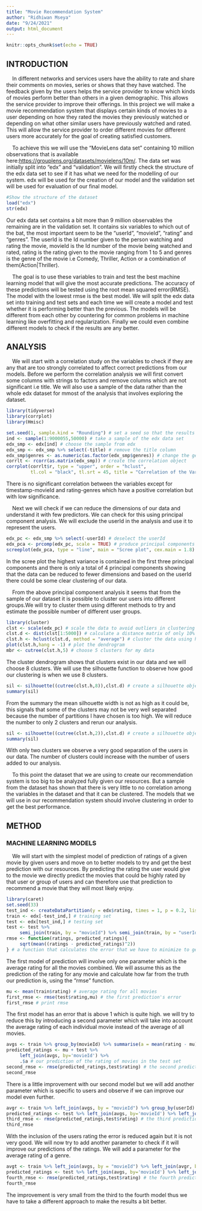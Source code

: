 ```yaml
---
title: "Movie Recommendation System"
author: "Ridhiwan Mseya"
date: "9/24/2021"
output: html_document
---
```


```r
knitr::opts_chunk$set(echo = TRUE)
```

## INTRODUCTION

&nbsp;&nbsp;&nbsp;&nbsp;In different networks and services users have the ability to rate and share their comments on movies, series or shows that they have watched. The feedback given by the users helps the service provider to know which kinds of movies perform better than others in a given demographic. This allows the service provider to improve their offerings. In this project we will make a movie recommendation system that displays certain kinds of movies to a user depending on how they rated the movies they previously watched or depending on what other similar users have previously watched and rated. This will allow the service provider to order different movies for different users more accurately for the goal of creating satisfied customers.
  
&nbsp;&nbsp;&nbsp;&nbsp;To achieve this we will use the "MovieLens data set" containing 10 million observations that is available here:<https://grouplens.org/datasets/movielens/10m/>. The data set was initially split into "edx" and "validation". We will firstly check the structure of the edx data set to see if it has what we need for the modelling of our system. edx will be used for the creation of our model and the validation set will be used for evaluation of our final model.

```r
#Show the structure of the dataset
load("edx")
str(edx)
```
Our edx data set contains a bit more than 9 million observables the remaining are in the validation set. It contains six variables to which out of the bat, the most important seem to be the "userId", "movieId", "rating" and "genres". The userId is the Id number given to the person watching and rating the movie, movieId is the Id number of the movie being watched and rated, rating is the rating given to the movie ranging from 1 to 5 and genres is the genre of the movie i.e Comedy, Thriller, Action or a combination of them(Action|Thriller).

&nbsp;&nbsp;&nbsp;&nbsp;The goal is to use these variables to train and test the best machine learning model that will give the most accurate predictions. The accuracy of these predictions will be tested using the root mean squared error(RMSE). The model with the lowest rmse is the best model. We will split the edx data set into training and test sets and each time we will create a model and test whether it is performing better than the previous. The models will be different from each other by countering for common problems in machine learning like overfitting and regularization. Finally we could even combine different models to check if the results are any better.

## ANALYSIS

&nbsp;&nbsp;&nbsp;&nbsp;We will start with a correlation study on the variables to check if they are any that are too strongly correlated to affect correct predictions from our models. Before we perform the correlation analysis we will first convert some columns with strings to factors and remove columns which are not significant i.e title. We will also use a sample of the data rather than the whole edx dataset for mmost of the analysis that involves exploring the dataset.

```r
library(tidyverse)
library(corrplot)
library(Hmisc)

set.seed(1, sample.kind = "Rounding") # set a seed so that the results are always the same
ind <- sample(1:9000055,50000) # take a sample of the edx data set
edx_smp <- edx[ind] # choose the sample from edx
edx_smp <- edx_smp %>% select(-title) # remove the title column
edx_smp$genres <- as.numeric(as.factor(edx_smp$genres)) # change the genre column to numeric factors
corrlt <- rcorr(as.matrix(edx_smp)) # create the correlation object
corrplot(corrlt$r, type = "upper", order = "hclust", 
         tl.col = "black", tl.srt = 45, title = "Correlation of the Variables") # plot the correlations with their significance
```

There is no significant correlation between the variables except for timestamp-movieId and rating-genres which have a positive correlation but with low significance.

&nbsp;&nbsp;&nbsp;&nbsp;Next we will check if we can reduce the dimensions of our data and understand it with few predictors. We can check for this using principal component analysis. We will exclude the userId in the analysis and use it to represent the users.

```r
edx_pc <- edx_smp %>% select(-userId) # deselect the userId
edx_pca <- prcomp(edx_pc, scale = TRUE) # produce principal components
screeplot(edx_pca, type = "line", main = "Scree plot", cex.main = 1.8) # plot screeplot
```

In the scree plot the highest variance is contained in the first three principal components and there is only a total of 4 principal components showing that the data can be reduced to fewer dimensions and based on the userId there could be some clear clustering of our data.

&nbsp;&nbsp;&nbsp;&nbsp;From the above principal component analysis it seems that from the sample of our dataset it is possible to cluster our users into different groups.We will try to cluster them using different methods to try and estimate the possible number of different user groups.

```r
library(cluster)
clst <- scale(edx_pc) # scale the data to avoid outliers in clustering
clst.d <- dist(clst[1:5000]) # calculate a distance matrix of only 10% of our sample dataset because it is too big for our resources
clst.h <- hclust(clst.d, method = "average") # cluster the data using hierarchical clustering and the method average
plot(clst.h,hang = -1) # plot the dendrogram
mbr <- cutree(clst.h,5) # choose 5 clusters for my data
```

The cluster dendrogram shows that clusters exist in our data and we will choose 8 clusters. We will use the silhouette function to observe how good our clustering is when we use 8 clusters.

```r
sil <- silhouette((cutree(clst.h,8)),clst.d) # create a silhouette object with 8 clusters
summary(sil)
```

From the summary the mean silhouette width is not as high as it could be, this signals that some of the clusters may not be very well separated because the number of partitions I have chosen is too high. We will reduce the number to only 2 clusters and rerun our analysis.

```r
sil <- silhouette((cutree(clst.h,2)),clst.d) # create a silhouette object with 2 clusters
summary(sil)
```
With only two clusters we observe a very good separation of the users in our data. The number of clusters could increase with the number of users added to our analysis. 

&nbsp;&nbsp;&nbsp;&nbsp;To this point the dataset that we are using to create our recommendation system is too big to be analyzed fully given our resources. But a sample from the dataset has shown that there is very little to no correlation among the variables in the dataset and that it can be clustered. The models that we will use in our recommendation system should involve clustering in order to get the best performance.

## METHOD

### MACHINE LEARNING MODELS

&nbsp;&nbsp;&nbsp;&nbsp;We will start with the simplest model of prediction of ratings of a given movie by given users and move on to better models to try and get the best prediction with our resources. By predicting the rating the user would give to the movie we directly predict the movies that could be highly rated by that user or group of users and can therefore use that prediction to recommend a movie that they will most likely enjoy.

```r
library(caret)
set.seed(33)
test_ind <- createDataPartition(y = edx$rating, times = 1, p = 0.2, list = FALSE) # make a data partition for a test set and train set
train <- edx[-test_ind,] # training set
test <- edx[test_ind,] # testing set
test <- test %>% 
     semi_join(train, by = "movieId") %>% semi_join(train, by = "userId") # get rid of movies or users that are in the test set but not the training set.
rmse <- function(ratings, predicted_ratings){
     sqrt(mean((ratings - predicted_ratings)^2))
} # a function that calculates the error that we have to minimize to get better models
```

The first model of prediction will involve only one parameter which is the average rating for all the movies combined. We will assume this as the prediction of the rating for any movie and calculate how far from the truth our prediction is, using the "rmse" function.

```r
mu <- mean(train$rating) # average rating for all movies
first_rmse <- rmse(test$rating,mu) # the first prediction's error
first_rmse # print rmse
```

The first model has an error that is above 1 which is quite high. we will try to reduce this by introducing a second parameter which will take into account the average rating of each individual movie instead of the average of all movies.

```r
avgs <- train %>% group_by(movieId) %>% summarise(a = mean(rating - mu)) # the average rating for each movie
predicted_ratings <- mu + test %>% 
     left_join(avgs, by='movieId') %>%
     .$a # our prediction of the rating of movies in the test set
second_rmse <- rmse(predicted_ratings,test$rating) # the second prediction's error
second_rmse
```

There is a little improvement with our second model but we will add another parameter which is specific to users and observe if we can improve our model even further.

```r
avgr <- train %>% left_join(avgs, by = "movieId") %>% group_by(userId) %>% summarise(b = mean(rating - mu - a)) # the average rating given by each user
predicted_ratings <- test %>% left_join(avgs, by='movieId') %>% left_join(avgr, by='userId') %>% mutate(pred = mu + a + b) %>% .$pred # our prediction of the rating of movies in the test set
third_rmse <- rmse(predicted_ratings,test$rating) # the third prediction's error
third_rmse
```

With the inclusion of the users rating the error is reduced again but it is not very good. We will now try to add another parameter to check if it will improve our predictions of the ratings. We will add a parameter for the average rating of a genre.


```r
avgt <- train %>% left_join(avgs, by = "movieId") %>% left_join(avgr, by = "userId") %>% group_by(genres) %>% summarise(c = mean(rating - mu - a - b)) # the average rating for each genre
predicted_ratings <- test %>% left_join(avgs, by='movieId') %>% left_join(avgr, by='userId') %>% left_join(avgt, by = "genres") %>% mutate(pred = mu + a + b + c) %>% .$pred # our prediction of the rating of movies in the test set
fourth_rmse <- rmse(predicted_ratings,test$rating) # the fourth prediction's error
fourth_rmse
```

The improvement is very small from the third to the fourth model thus we have to take a different approach to make the results a bit better.

